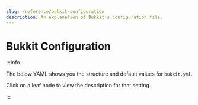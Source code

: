```yaml
---
slug: /reference/bukkit-configuration
description: An explanation of Bukkit's configuration file.
---
```


# Bukkit Configuration


:::info

The below YAML shows you the structure and default values for `bukkit.yml`.

Click on a leaf node to view the description for that setting.

:::

<Config data={BukkitConfigSpec}/>
